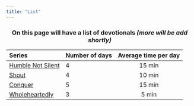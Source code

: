 ```yaml
---
title: "List"
---
```




<h3><center>On this page will have a list of devotionals _(more will be add shortly)_

| Series | Number of days | Average time per day |
|:------------------- |:-- |:----:|
| [Humble Not Silent](humble_not_silent.html) | 4 | 15 min |
| [Shout](Shout.html) | 4 | 10 min |
| [Conquer](Conquer.html) | 5 | 15 min |
| [Wholeheartedly](wholeheartedly.html) | 3 | 5 min |

